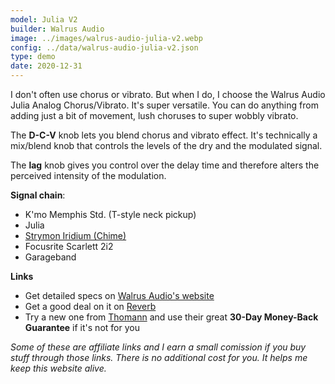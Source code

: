 ```yaml
---
model: Julia V2
builder: Walrus Audio
image: ../images/walrus-audio-julia-v2.webp
config: ../data/walrus-audio-julia-v2.json
type: demo
date: 2020-12-31
---
```


I don't often use chorus or vibrato. But when I do, I choose the Walrus Audio Julia Analog Chorus/Vibrato. It's super versatile. You can do anything from adding just a bit of movement, lush choruses to super wobbly vibrato.

The **D-C-V** knob lets you blend chorus and vibrato effect. It's technically a mix/blend knob that controls the levels of the dry and the modulated signal.

The **lag** knob gives you control over the delay time and therefore alters the perceived intensity of the modulation.

**Signal chain**:

- K'mo Memphis Std. (T-style neck pickup)
- Julia
- [Strymon Iridium (Chime)](/demos/strymon-iridium)
- Focusrite Scarlett 2i2
- Garageband

**Links**

- Get detailed specs on [Walrus Audio's website](https://www.walrusaudio.com/products/julia-analog-chorus-vibrato-v2)
- Get a good deal on it on [Reverb](https://reverb.grsm.io/loopydemos-walrus-audio-julia)
- Try a new one from [Thomann](https://www.thomann.de/intl/walrus_audio_julia_v2.htm?partner_id=15606) and use their great **30-Day Money-Back Guarantee** if it's not for you

_Some of these are affiliate links and I earn a small comission if you buy stuff through those links. There is no additional cost for you. It helps me keep this website alive._
